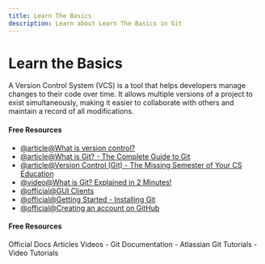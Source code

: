 ```yaml
---
title: Learn The Basics
description: Learn about Learn The Basics in Git
---
```


# Learn the Basics

A Version Control System (VCS) is a tool that helps developers manage changes to their code over time. It allows multiple versions of a project to exist simultaneously, making it easier to collaborate with others and maintain a record of all modifications.

#### Free Resources

- [@article@What is version control?](https://www.atlassian.com/git/tutorials/what-is-version-control)
- [@article@What is Git? - The Complete Guide to Git](https://www.datacamp.com/blog/all-about-git)
- [@article@Version Control (Git) - The Missing Semester of Your CS Education](https://missing.csail.mit.edu/2020/version-control/)
- [@video@What is Git? Explained in 2 Minutes!](https://www.youtube.com/watch?v=2ReR1YJrNOM)
- [@official@GUI Clients](https://git-scm.com/downloads/guis)
- [@official@Getting Started - Installing Git](https://git-scm.com/book/en/v2/Getting-Started-Installing-Git)
- [@official@Creating an account on GitHub](https://docs.github.com/en/get-started/start-your-journey/creating-an-account-on-github)

#### Free Resources

<Tabs defaultValue="official">
<TabsList>
<TabsTrigger value="official">Official Docs</TabsTrigger>
<TabsTrigger value="article">Articles</TabsTrigger>
<TabsTrigger value="video">Videos</TabsTrigger>
</TabsList>

<TabsContent value="official">
- <Link href="https://git-scm.com/docs">Git Documentation</Link>
</TabsContent>
<TabsContent value="article">
- <Link href="https://www.atlassian.com/git/tutorials">Atlassian Git Tutorials</Link>
</TabsContent>
<TabsContent value="video">
- <Link href="https://www.youtube.com/results?search_query=git+learn-the-basics+tutorial">Video Tutorials</Link>
</TabsContent>
</Tabs>

<Outlet path="5-github/basics/learn-the-basics" />
